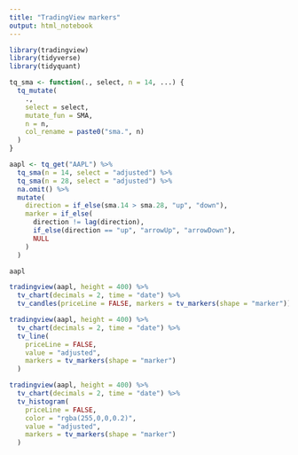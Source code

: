 ```yaml
---
title: "TradingView markers"
output: html_notebook
---
```


```r
library(tradingview)
library(tidyverse)
library(tidyquant)

tq_sma <- function(., select, n = 14, ...) {
  tq_mutate(
    .,
    select = select,
    mutate_fun = SMA,
    n = n,
    col_rename = paste0("sma.", n)
  )
}

aapl <- tq_get("AAPL") %>%
  tq_sma(n = 14, select = "adjusted") %>%
  tq_sma(n = 28, select = "adjusted") %>%
  na.omit() %>%
  mutate(
    direction = if_else(sma.14 > sma.28, "up", "down"),
    marker = if_else(
      direction != lag(direction),
      if_else(direction == "up", "arrowUp", "arrowDown"),
      NULL
    )
  )
```

```r
aapl
```


```r
tradingview(aapl, height = 400) %>%
  tv_chart(decimals = 2, time = "date") %>%
  tv_candles(priceLine = FALSE, markers = tv_markers(shape = "marker"))
```

```r
tradingview(aapl, height = 400) %>%
  tv_chart(decimals = 2, time = "date") %>%
  tv_line(
    priceLine = FALSE,
    value = "adjusted",
    markers = tv_markers(shape = "marker")
  )
```

```r
tradingview(aapl, height = 400) %>%
  tv_chart(decimals = 2, time = "date") %>%
  tv_histogram(
    priceLine = FALSE,
    color = "rgba(255,0,0,0.2)",
    value = "adjusted",
    markers = tv_markers(shape = "marker")
  )
```
